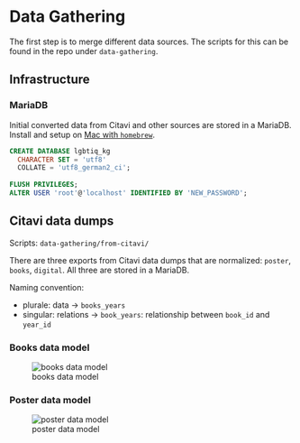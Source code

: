 # Data Gathering

The first step is to merge different data sources. 
The scripts for this can be found in the repo under `data-gathering`.


## Infrastructure

### MariaDB

Initial converted data from Citavi and other sources are stored in a MariaDB.
Install and setup on [Mac with `homebrew`](https://mariadb.com/kb/en/installing-mariadb-on-macos-using-homebrew/).

```sql
CREATE DATABASE lgbtiq_kg 
  CHARACTER SET = 'utf8'
  COLLATE = 'utf8_german2_ci';
  
FLUSH PRIVILEGES;
ALTER USER 'root'@'localhost' IDENTIFIED BY 'NEW_PASSWORD';
```

## Citavi data dumps

Scripts: `data-gathering/from-citavi/`

There are three exports from Citavi data dumps that are normalized: `poster`, `books`, `digital`. 
All three are stored in a MariaDB.

Naming convention: 

* plurale: data -> `books_years`
* singular: relations -> `book_years`: relationship between `book_id` and `year_id`

### Books data model
![books data model](img/dm-books.png)

### Poster data model
![poster data model](img/dm-posters.png)


